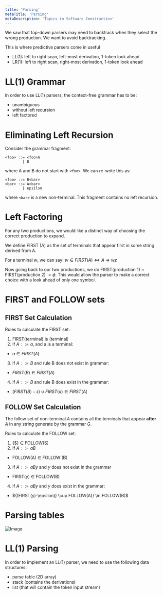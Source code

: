 ```yaml
---
title: 'Parsing'
metaTitle: 'Parsing'
metaDescription: 'Topics in Software Construction'
---
```


<link
  rel="stylesheet"
  href="https://cdn.jsdelivr.net/npm/katex@0.11.0/dist/katex.min.css"
  integrity="sha384-BdGj8xC2eZkQaxoQ8nSLefg4AV4/AwB3Fj+8SUSo7pnKP6Eoy18liIKTPn9oBYNG"
  crossOrigin="anonymous"
/>

We saw that top-down parsers may need to backtrack when they select the wrong production. We want to avoid backtracking.

This is where predictive parsers come in useful

- LL(1): left to right scan, left-most derivation, 1-token look ahead
- LR(1): left to right scan, right-most derivation, 1-token look ahead

# LL(1) Grammar

In order to use LL(1) parsers, the context-free grammar has to be:

- unambiguous
- without left recursion
- left factored

# Eliminating Left Recursion

Consider the grammar fragment:

```
<foo> ::= <foo>A
        | B
```

where A and B do not start with `<foo>`. We can re-write this as:

```
<foo> ::= B<bar>
<bar> ::= A<bar>
        | epsilon
```

where `<bar>` is a new non-terminal. This fragment contains no left recursion.

# Left Factoring

For any two productions, we would like a distinct way of choosing the correct production to expand.

We define FIRST (A) as the set of terminals that appear first in some string derived from A.

For a terminal _w_, we can say: $w \in FIRST(A) \iff A \Rightarrow wz$

Now going back to our two productions, we do FIRST(production 1) $\cap$ FIRST(production 2) $=\phi$. This would allow the parser to make a correct choice with a look ahead of only one symbol.

# FIRST and FOLLOW sets

## FIRST Set Calculation

Rules to calculate the FIRST set:

1. FIRST(terminal) is (terminal)
2. If $A ::= a$, and a is a terminal:

- ${a} \in FIRST (A)$

3. If $A ::= B$ and rule B does not exist in grammar:

- $FIRST(B) \in FIRST(A)$

4. If $A ::= B$ and rule B does exist in the grammar:

- ${(FIRST(B) - \epsilon) \cup FIRST(a)} \in FIRST (A)$

## FOLLOW Set Calculation

The follow set of non-terminal $A$ contains all the terminals that appear **after** $A$ in any string generate by the grammar $G$.

Rules to calculate the FOLLOW set:

1. {\$} $\in$ FOLLOW(S)
2. If $A ::= aB$

- FOLLOW(A) $\in$ FOLLOW (B)

3. If $A ::= aBy$ and $y$ does not exist in the grammar

- FIRST(y) $\in$ FOLLOW(B)

4. If $A ::= aBy$ and $y$ does exist in the grammar:

- ${(FIRST(y)-\epsilon)} \cup FOLLOW(A)} \in FOLLOW(B)$

# Parsing tables

![Image](https://image2.slideserve.com/4500434/how-to-construct-an-ll-1-parsing-table-n.jpg)

# LL(1) Parsing

In order to implement an LL(1) parser, we need to use the following data structures:

- parse table (2D array)
- stack (contains the derivations)
- list (that will contain the token input stream)

```

```
